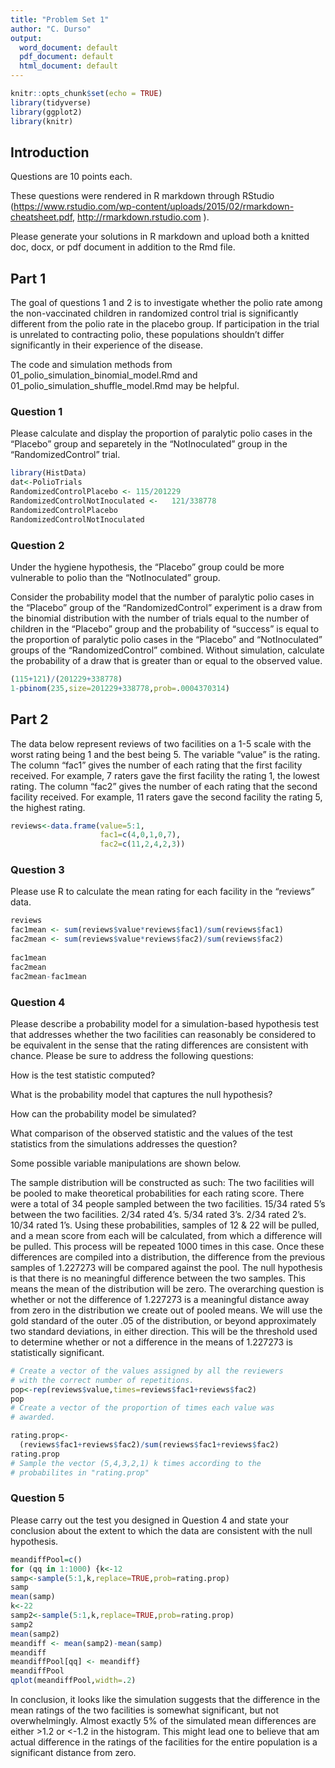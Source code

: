 ---
title: "Problem Set 1"
author: "C. Durso"
output:
  word_document: default
  pdf_document: default
  html_document: default
---

```{r setup, include=FALSE}
knitr::opts_chunk$set(echo = TRUE)
library(tidyverse)
library(ggplot2)
library(knitr)
```

## Introduction

Questions are 10 points each.

These questions were rendered in R markdown through RStudio (<https://www.rstudio.com/wp-content/uploads/2015/02/rmarkdown-cheatsheet.pdf>, <http://rmarkdown.rstudio.com> ).

Please generate your solutions in R markdown and upload both a knitted doc, docx, or pdf document in addition to the Rmd file.

## Part 1

The goal of questions 1 and 2 is to investigate whether the polio rate among the non-vaccinated children in randomized control trial is significantly different from the polio rate in the placebo group. If participation in the trial is unrelated to contracting polio, these populations shouldn't differ significantly in their experience of the disease.

The code and simulation methods from 01_polio_simulation_binomial_model.Rmd and 01_polio_simulation_shuffle_model.Rmd may be helpful.

### Question 1

Please calculate and display the proportion of paralytic polio cases in the "Placebo" group and separetely in the "NotInoculated" group in the "RandomizedControl" trial.

	

```{r}
library(HistData)
dat<-PolioTrials
RandomizedControlPlacebo <- 115/201229
RandomizedControlNotInoculated <-	121/338778 
RandomizedControlPlacebo
RandomizedControlNotInoculated

```

### Question 2

Under the hygiene hypothesis, the "Placebo" group could be more vulnerable to polio than the "NotInoculated" group. 

Consider the probability model that the number of paralytic polio cases in the "Placebo" group of the "RandomizedControl" experiment is a draw from the binomial distribution with the number of trials equal to the number of children in the "Placebo" group and the probability of "success" is equal to the proportion of paralytic polio cases in the "Placebo" and "NotInoculated" groups of the "RandomizedControl" combined. Without simulation, calculate the probability of a draw that is greater than or equal to the observed value.


```{r}
(115+121)/(201229+338778)
1-pbinom(235,size=201229+338778,prob=.0004370314)
```

## Part 2

The data below represent reviews of two facilities on a 1-5 scale with the worst rating being 1 and the best being 5. The variable "value" is the rating. The column "fac1" gives the number of each rating that the first facility received. For example, 7 raters gave the first facility the rating 1, the lowest rating. The column "fac2" gives the number of each rating that the second facility received. For example, 11 raters gave the second facility the rating 5, the highest rating.

```{r}
reviews<-data.frame(value=5:1,
                    fac1=c(4,0,1,0,7),
                    fac2=c(11,2,4,2,3))

```


### Question 3

Please use R to calculate the mean rating for each facility in the "reviews" data.  

```{r}
reviews
fac1mean <- sum(reviews$value*reviews$fac1)/sum(reviews$fac1)
fac2mean <- sum(reviews$value*reviews$fac2)/sum(reviews$fac2)
 
fac1mean
fac2mean
fac2mean-fac1mean
```

### Question 4

Please describe a probability model for a simulation-based hypothesis test that addresses whether the two facilities can reasonably be considered to be equivalent in the sense that the rating differences are consistent with chance. Please be sure to address the following questions:

How is the test statistic computed?

What is the probability model that captures the null hypothesis?

How can the probability model be simulated?

What comparison of the observed statistic and the values of the test statistics from the simulations addresses the question?

Some possible variable manipulations are shown below.

The sample distribution will be constructed as such:  The two facilities will be pooled to make theoretical probabilities for each rating score.  There were a total of 34 people sampled between the two facilities. 
15/34 rated 5's between the two facilities.
2/34 rated 4's.
5/34 rated 3's.
2/34 rated 2's.
10/34 rated 1's.
Using these probabilities, samples of 12 & 22 will be pulled, and a mean score from each will be calculated, from which a difference will be pulled.  This process will be repeated 1000 times in this case.  Once these differences are compiled into a distribution, the difference from the previous samples of 1.227273 will be compared against the pool.  The null hypothesis is that there is no meaningful difference between the two samples.  This means the mean of the distribution will be zero.  The overarching question is whether or not the difference of 1.227273 is a meaningful distance away from zero in the distribution we create out of pooled means.  We will use the gold standard of the outer .05 of the distribution, or beyond approximately two standard deviations, in either direction.  This will be the threshold used to determine whether or not a difference in the means of 1.227273 is statistically significant.

```{r}
# Create a vector of the values assigned by all the reviewers
# with the correct number of repetitions.
pop<-rep(reviews$value,times=reviews$fac1+reviews$fac2)
pop
# Create a vector of the proportion of times each value was
# awarded.

rating.prop<-
  (reviews$fac1+reviews$fac2)/sum(reviews$fac1+reviews$fac2)
rating.prop
# Sample the vector (5,4,3,2,1) k times according to the
# probabilites in "rating.prop"


```

### Question 5

Please carry out the test you designed in Question 4 and state your conclusion about the extent to which the data are consistent with the null hypothesis.

```{r}
meandiffPool=c()
for (qq in 1:1000) {k<-12
samp<-sample(5:1,k,replace=TRUE,prob=rating.prop)
samp
mean(samp)
k<-22
samp2<-sample(5:1,k,replace=TRUE,prob=rating.prop)
samp2
mean(samp2)
meandiff <- mean(samp2)-mean(samp)
meandiff
meandiffPool[qq] <- meandiff}
meandiffPool
qplot(meandiffPool,width=.2)
```


In conclusion, it looks like the simulation suggests that the difference in the mean ratings of the two facilities is somewhat significant, but not overwhelmingly.  Almost exactly 5% of the simulated mean differences are either >1.2 or <-1.2 in the histogram.  This might lead one to believe that am actual difference in the ratings of the facilities for the entire population is a significant distance from zero.



